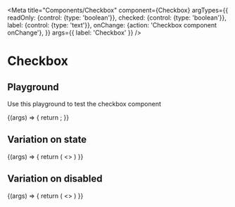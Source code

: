 
<Meta
  title="Components/Checkbox"
  component={Checkbox}
  argTypes={{
    readOnly: {control: {type: 'boolean'}},
    checked: {control: {type: 'boolean'}},
    label: {control: {type: 'text'}},
    onChange: {action: 'Checkbox component onChange'},
  }}
  args={{
    label: 'Checkbox'
  }}
/>

# Checkbox

## Playground

Use this playground to test the checkbox component

<Canvas>
  <Story name="Standard">
    {(args) => {
        return <Checkbox {...args}/>;
    }}
  </Story>
</Canvas>

<ArgsTable story="Standard" />

## Variation on state
<Story name="State">
    {(args) => {
        return (
            <>
                <Checkbox  {...args} checked={true} label={'Checkbox checked'}/>
                <Checkbox  {...args} checked={false} undetermined={true} label={'Checkbox undetermined'}/>
                <Checkbox  {...args} checked={false} label={'Checkbox unchecked'}/>
            </>
        )
    }}
</Story>

## Variation on disabled
<Story name="Disabled">
    {(args) => {
        return (
            <>
                <Checkbox {...args} readOnly={true} checked={true} label={'Checked disabled'}/>
                <Checkbox {...args} readOnly={true} checked={false} undetermined={true} label={'Undetermined disabled'}/>
                <Checkbox {...args} readOnly={true} checked={false} label={'Unchecked disabled'}/>
            </>
        )
    }}
</Story>
